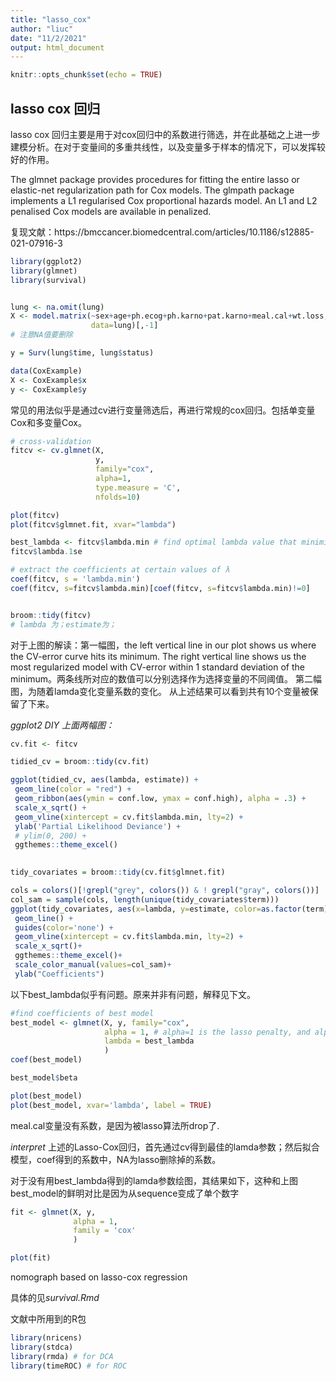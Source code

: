 ```yaml
---
title: "lasso_cox"
author: "liuc"
date: "11/2/2021"
output: html_document
---
```


```r
knitr::opts_chunk$set(echo = TRUE)
```

## lasso cox 回归

lasso cox 回归主要是用于对cox回归中的系数进行筛选，并在此基础之上进一步建模分析。在对于变量间的多重共线性，以及变量多于样本的情况下，可以发挥较好的作用。

The glmnet package provides procedures for fitting the entire lasso or elastic-net regularization path for Cox models. The glmpath package implements a L1 regularised Cox proportional hazards model. An L1 and L2 penalised Cox models are available in penalized.

复现文献：https://bmccancer.biomedcentral.com/articles/10.1186/s12885-021-07916-3


```r
library(ggplot2)
library(glmnet)
library(survival)


lung <- na.omit(lung)
X <- model.matrix(~sex+age+ph.ecog+ph.karno+pat.karno+meal.cal+wt.loss,
                  data=lung)[,-1]
# 注意NA值要删除

y = Surv(lung$time, lung$status)

data(CoxExample)
X <- CoxExample$x
y <- CoxExample$y
```


常见的用法似乎是通过cv进行变量筛选后，再进行常规的cox回归。包括单变量Cox和多变量Cox。
```r
# cross-validation
fitcv <- cv.glmnet(X,
                   y,
                   family="cox", 
                   alpha=1,
                   type.measure = 'C',
                   nfolds=10)

plot(fitcv)
plot(fitcv$glmnet.fit, xvar="lambda")

best_lambda <- fitcv$lambda.min # find optimal lambda value that minimizes test MSE,或者此处的c-index
fitcv$lambda.1se

# extract the coefficients at certain values of λ
coef(fitcv, s = 'lambda.min')
coef(fitcv, s=fitcv$lambda.min)[coef(fitcv, s=fitcv$lambda.min)!=0]


broom::tidy(fitcv)
# lambda 为；estimate为；
```

对于上图的解读：第一幅图，the left vertical line in our plot shows us where the CV-error curve hits its minimum.
The right vertical line shows us the most regularized model with CV-error within 1 standard deviation of the
minimum。两条线所对应的数值可以分别选择作为选择变量的不同阈值。
第二幅图，为随着lamda变化变量系数的变化。
从上述结果可以看到共有10个变量被保留了下来。



*ggplot2 DIY 上面两幅图：*
```r
cv.fit <- fitcv

tidied_cv = broom::tidy(cv.fit)

ggplot(tidied_cv, aes(lambda, estimate)) +
 geom_line(color = "red") +
 geom_ribbon(aes(ymin = conf.low, ymax = conf.high), alpha = .3) +
 scale_x_sqrt() +
 geom_vline(xintercept = cv.fit$lambda.min, lty=2) +
 ylab('Partial Likelihood Deviance') +
 # ylim(0, 200) +
 ggthemes::theme_excel()
 

tidy_covariates = broom::tidy(cv.fit$glmnet.fit)

cols = colors()[!grepl("grey", colors()) & ! grepl("gray", colors())]
col_sam = sample(cols, length(unique(tidy_covariates$term)))
ggplot(tidy_covariates, aes(x=lambda, y=estimate, color=as.factor(term)))+
 geom_line() +
 guides(color='none') +
 geom_vline(xintercept = cv.fit$lambda.min, lty=2) +
 scale_x_sqrt()+
 ggthemes::theme_excel()+
 scale_color_manual(values=col_sam)+
 ylab("Coefficients")
```


以下best_lambda似乎有问题。原来并非有问题，解释见下文。
```r
#find coefficients of best model
best_model <- glmnet(X, y, family="cox", 
                     alpha = 1, # alpha=1 is the lasso penalty, and alpha=0 the ridge penalty
                     lambda = best_lambda
                     )
coef(best_model)

best_model$beta

plot(best_model)
plot(best_model, xvar='lambda', label = TRUE)
```

meal.cal变量没有系数，是因为被lasso算法所drop了.

*interpret* 上述的Lasso-Cox回归，首先通过cv得到最佳的lamda参数；然后拟合模型，coef得到的系数中，NA为lasso删除掉的系数。



对于没有用best_lambda得到的lamda参数绘图，其结果如下，这种和上图best_model的鲜明对比是因为从sequence变成了单个数字
```r
fit <- glmnet(X, y,
              alpha = 1,
              family = 'cox'
              )

plot(fit)
```


nomograph based on lasso-cox regression

具体的见*survival.Rmd*

文献中所用到的R包
```r
library(nricens)
library(stdca)
library(rmda) # for DCA
library(timeROC) # for ROC
```


```r

```

